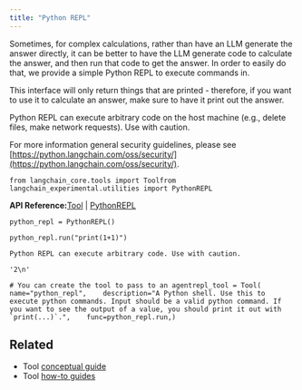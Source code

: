 ```yaml
---
title: "Python REPL"
---
```


Sometimes, for complex calculations, rather than have an LLM generate the answer directly, it can be better to have the LLM generate code to calculate the answer, and then run that code to get the answer. In order to easily do that, we provide a simple Python REPL to execute commands in.

This interface will only return things that are printed - therefore, if you want to use it to calculate an answer, make sure to have it print out the answer.

<Warning>
  Python REPL can execute arbitrary code on the host machine (e.g., delete files, make network requests). Use with caution.

  For more information general security guidelines, please see [https://python.langchain.com/oss/security/](https://python.langchain.com/oss/security/).
</Warning>

```
from langchain_core.tools import Toolfrom langchain_experimental.utilities import PythonREPL
```

**API Reference:**[Tool](https://python.langchain.com/api_reference/core/tools/langchain_core.tools.simple.Tool.html) | [PythonREPL](https://python.langchain.com/api_reference/experimental/utilities/langchain_experimental.utilities.python.PythonREPL.html)

```
python_repl = PythonREPL()
```

```
python_repl.run("print(1+1)")
```

```
Python REPL can execute arbitrary code. Use with caution.
```

```
'2\n'
```

```
# You can create the tool to pass to an agentrepl_tool = Tool(    name="python_repl",    description="A Python shell. Use this to execute python commands. Input should be a valid python command. If you want to see the output of a value, you should print it out with `print(...)`.",    func=python_repl.run,)
```

## Related

* Tool [conceptual guide](/src/oss/concepts/tools)
* Tool [how-to guides](/src/oss/how_to/#tools)
